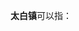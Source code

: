 '''太白镇'''可以指：
{{PRC admin/disambig|34/05/21/106/000|36/11/30/109/000|52/03/23/110/000|62/10/24/102/000}}
{{disambig|cat=三字中国镇名消歧义}}